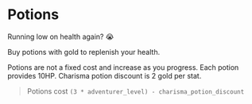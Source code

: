 # Potions

Running low on health again? 😭

Buy potions with gold to replenish your health.

Potions are not a fixed cost and increase as you progress. Each potion provides 10HP. Charisma potion discount is 2 gold per stat.

> Potions cost `(3 * adventurer_level) - charisma_potion_discount`
